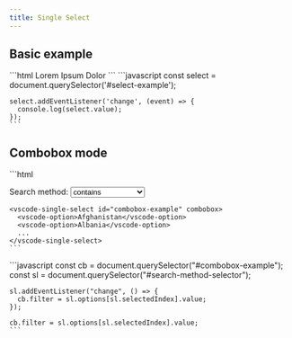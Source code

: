 ```yaml
---
title: Single Select
---
```




<Imports />
<PageSwitcher />
<FormControlInfo />

## Basic example

<Demo>
  <BasicExample />
  <Fragment slot="html">
    ```html
    <vscode-single-select id="select-example">
      <vscode-option description="Consectetur adipiscing elit">Lorem</vscode-option>
      <vscode-option selected description="Donec elit odio">Ipsum</vscode-option>
      <vscode-option description="Aliquam ac vulputate eros">Dolor</vscode-option>
    </vscode-single-select>
    ```
  </Fragment>
  <Fragment slot="js">
    ```javascript
    const select = document.querySelector('#select-example');

    select.addEventListener('change', (event) => {
      console.log(select.value);
    });
    ```
  </Fragment>
</Demo>

## Combobox mode

<Demo>
  <ComboboxExample />
  <Fragment slot="html">
    ```html
    <p>
      <label for="search-method">Search method:</label>
      <select name="search-method-selector" id="search-method-selector">
        <option value="contains">contains</option>
        <option value="fuzzy">fuzzy</option>
        <option value="startsWith">startsWith</option>
        <option value="startsWithPerTerm">startsWithPerTerm</option>
      </select>
    </p>
    
    <vscode-single-select id="combobox-example" combobox>
      <vscode-option>Afghanistan</vscode-option>
      <vscode-option>Albania</vscode-option>
      ...
    </vscode-single-select>
    ```
  </Fragment>
  <Fragment slot="js">
    ```javascript
    const cb = document.querySelector("#combobox-example");
    const sl = document.querySelector("#search-method-selector");

    sl.addEventListener("change", () => {
      cb.filter = sl.options[sl.selectedIndex].value;
    });

    cb.filter = sl.options[sl.selectedIndex].value;
    ```
  </Fragment>
</Demo>
